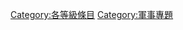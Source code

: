 {{Articles by Quality|topic=軍事|project=軍事|format=toc}}
{{emptycat}}
{{CategoryTOC}}
[[Category:各等級條目|Category:各等級條目]]
[[Category:軍事專題|Category:軍事專題]]